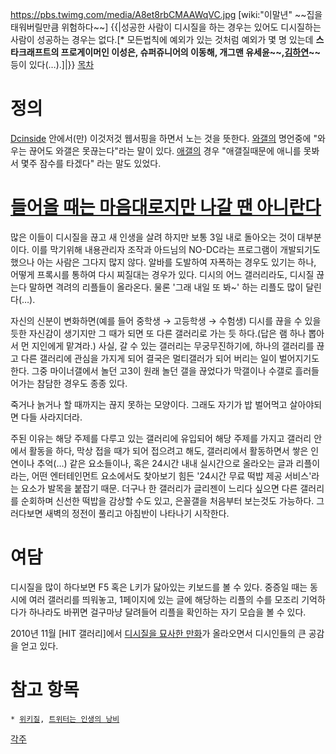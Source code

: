 https://pbs.twimg.com/media/A8et8rbCMAAWqVC.jpg
[wiki:"이말년" ~~집을 태워버릴만큼 위험하다~~]
{{|성공한 사람이 디시질을 하는 경우는 있어도 디시질하는 사람이 성공하는 경우는 없다.[* 모든법칙에 예외가 있는 것처럼 예외가 몇 명 있는데 '''스타크래프트의 프로게이머인 이성은, 슈퍼쥬니어의 이동해, 개그맨 유세윤~~,[[김하연]]~~'''등이 있다(…).]|}}
[[목차]]
= 정의 =
[[Dcinside]] 안에서(만) 이것저것 웹서핑을 하면서 노는 것을 뜻한다. [[와갤]]의 명언중에 "와우는 끊어도 와갤은 못끊는다"라는 말이 있다. [[애갤]]의 경우 "애갤질때문에 애니를 못봐서 몇주 잠수를 타겠다" 라는 말도 있었다.
= [[성 정체성을 깨달은 아이|들어올 때는 마음대로지만 나갈 땐 아니란다]] =
많은 이들이 디시질을 끊고 새 인생을 살려 하지만 보통 3일 내로 돌아오는 것이 대부분이다. 이를 막기위해 내용관리자 조작과 아드님의 NO-DC라는 프로그램이 개발되기도 했으나 아는 사람은 그다지 많지 않다. 알바를 도발하여 자폭하는 경우도 있기는 하나, 어떻게 프록시를 통하여 다시 찌질대는 경우가 있다. 디시의 어느 갤러리라도, 디시질 끊는다 말하면 격려의 리플들이 올라온다. 물론 '그래 내일 또 봐~' 하는 리플도 많이 달린다(…).

자신의 신분이 변화하면(예를 들어 중학생 → 고등학생 → 수험생) 디시를 끊을 수 있을듯한 자신감이 생기지만 그 때가 되면 또 다른 갤러리로 가는 듯 하다.(답은 램 하나 뽑아서 먼 지인에게 맡겨라.) 사실, 갈 수 있는 갤러리는 무궁무진하기에, 하나의 갤러리를 끊고 다른 갤러리에 관심을 가지게 되어 결국은 멀티갤러가 되어 버리는 일이 벌어지기도 한다. 그중 마이너갤에서 놀던 고3이 원래 놀던 갤을 끊었다가 막갤이나 수갤로 흘러들어가는 참담한 경우도 종종 있다. 

죽거나 늙거나 할 때까지는 끊지 못하는 모양이다. 그래도 자기가 밥 벌어먹고 살아야되면 다들 사라지더라.

주된 이유는 해당 주제를 다루고 있는 갤러리에 유입되어 해당 주제를 가지고 갤러리 안에서 활동을 하다, 막상 접을 때가 되어 접으려고 해도, 갤러리에서 활동하면서 쌓은 인연이나 추억(…) 같은 요소들이나, 혹은 24시간 내내 실시간으로 올라오는 글과 리플이라는, 어떤 엔터테인먼트 요소에서도 찾아보기 힘든 '24시간 무료 떡밥 제공 서비스'라는 요소가 발목을 붙잡기 때문. 더구나 한 갤러리가 글리젠이 느리다 싶으면 다른 갤러리를 순회하며 신선한 떡밥을 감상할 수도 있고, 은꼴갤을 처음부터 보는것도 가능하다. 그러다보면 새벽의 정전이 풀리고 아침반이 나타나기 시작한다.
= 여담 =
디시질을 많이 하다보면 F5 혹은 L키가 닳아있는 키보드를 볼 수 있다. 중증일 때는 동시에 여러 갤러리를 띄워놓고, 1페이지에 있는 글에 해당하는 리플의 수를 모조리 기억하다가 하나라도 바뀌면 걸구마냥 달려들어 리플을 확인하는 자기 모습을 볼 수 있다.

2010년 11월 [HIT 갤러리]에서 [http://gall.dcinside.com/list.php?id=hit&page=&keyword=&no=9960&k_type=&search_pos= 디시질을 묘사한 만화]가 올라오면서 디시인들의 큰 공감을 얻고 있다.
= 참고 항목 =
 * [[위키질]], [[트위터는 인생의 낭비]]

[[각주]]

